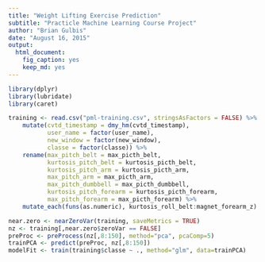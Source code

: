 ```yaml
---
title: "Weight Lifting Exercise Prediction"
subtitle: "Practicle Machine Learning Course Project"
author: "Brian Gulbis"
date: "August 16, 2015"
output: 
  html_document: 
    fig_caption: yes
    keep_md: yes
---
```


```r
library(dplyr)
library(lubridate)
library(caret)
```


```r
training <- read.csv("pml-training.csv", stringsAsFactors = FALSE) %>%
    mutate(cvtd_timestamp = dmy_hm(cvtd_timestamp),
           user_name = factor(user_name),
           new_window = factor(new_window),
           classe = factor(classe)) %>%
    rename(max_pitch_belt = max_picth_belt,
           kurtosis_pitch_belt = kurtosis_picth_belt,
           kurtosis_pitch_arm = kurtosis_picth_arm,
           max_pitch_arm = max_picth_arm,
           max_pitch_dumbbell = max_picth_dumbbell,
           kurtosis_pitch_forearm = kurtosis_picth_forearm,
           max_pitch_forearm = max_picth_forearm) %>%
    mutate_each(funs(as.numeric), kurtosis_roll_belt:magnet_forearm_z)
```

```r
near.zero <- nearZeroVar(training, saveMetrics = TRUE)
nz <- training[,near.zero$zeroVar == FALSE]
preProc <- preProcess(nz[,8:150], method="pca", pcaComp=5)
trainPCA <- predict(preProc, nz[,8:150])
modelFit <- train(training$classe ~ ., method="glm", data=trainPCA)
```

